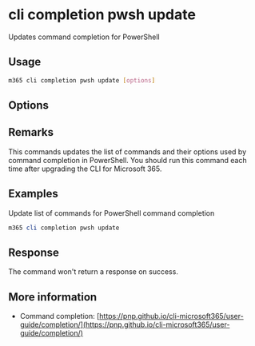 
# cli completion pwsh update

Updates command completion for PowerShell

## Usage

```sh
m365 cli completion pwsh update [options]
```

## Options

<Global />

## Remarks

This commands updates the list of commands and their options used by command completion in PowerShell. You should run this command each time after upgrading the CLI for Microsoft 365.

## Examples

Update list of commands for PowerShell command completion

```powershell
m365 cli completion pwsh update
```

## Response

The command won't return a response on success.

## More information

- Command completion: [https://pnp.github.io/cli-microsoft365/user-guide/completion/](https://pnp.github.io/cli-microsoft365/user-guide/completion/)
